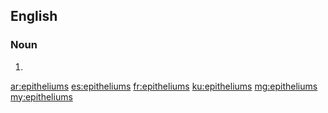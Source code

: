 ==English==

===Noun===
{{head|en|plural}}

# {{plural of|epithelium|lang=en}}

[[ar:epitheliums]]
[[es:epitheliums]]
[[fr:epitheliums]]
[[ku:epitheliums]]
[[mg:epitheliums]]
[[my:epitheliums]]